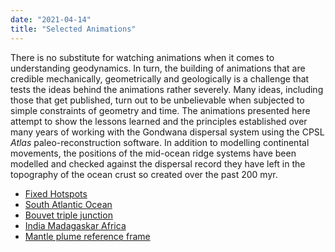 ```yaml
---
date: "2021-04-14"
title: "Selected Animations"
---
```

There is no substitute for watching animations when it comes to understanding geodynamics. In turn, the building of animations that are credible mechanically, geometrically and geologically is a challenge that tests the ideas behind the animations rather severely. Many ideas, including those that get published, turn out to be unbelievable when subjected to simple constraints of geometry and time.  The animations presented here attempt to show the lessons learned and the principles established over many years of working with the Gondwana dispersal system using the CPSL *Atlas* paleo-reconstruction software. In addition to modelling continental movements, the positions of the mid-ocean ridge systems have been modelled and checked against the dispersal record they have left in the topography of the ocean crust so created over the past 200 myr.

* [Fixed Hotspots](/gondwana)
* [South Atlantic Ocean](/gondwana)
* [Bouvet triple junction](/gondwana)
* [India Madagaskar Africa](/gondwana)
* [Mantle plume reference frame](/gondwana)
